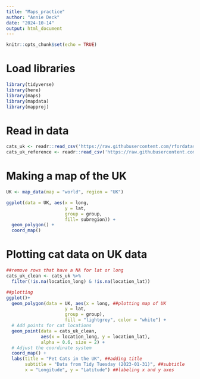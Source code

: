 ```yaml
---
title: "Maps_practice"
author: "Annie Deck"
date: "2024-10-14"
output: html_document
---
```


```r
knitr::opts_chunk$set(echo = TRUE)
```
# Load libraries 
```r
library(tidyverse)
library(here)
library(maps)
library(mapdata)
library(mapproj)
```



# Read in data
```r
cats_uk <- readr::read_csv('https://raw.githubusercontent.com/rfordatascience/tidytuesday/master/data/2023/2023-01-31/cats_uk.csv')
cats_uk_reference <- readr::read_csv('https://raw.githubusercontent.com/rfordatascience/tidytuesday/master/data/2023/2023-01-31/cats_uk_reference.csv')
```

# Making a map of the UK
```r
UK <- map_data(map = "world", region = "UK")

ggplot(data = UK, aes(x = long, 
                      y = lat, 
                      group = group,
                      fill= subregion)) + 
  geom_polygon() +
  coord_map()


```

# Plotting cat data on UK data
```r
##remove rows that have a NA for lat or long
cats_uk_clean <- cats_uk %>%
  filter(!is.na(location_long) & !is.na(location_lat))

##plotting
ggplot()+ 
  geom_polygon(data = UK, aes(x = long, ##plotting map of UK
                      y = lat, 
                      group = group),
                      fill = "lightgrey", color = "white") + 
  # Add points for cat locations
  geom_point(data = cats_uk_clean, 
             aes(x = location_long, y = location_lat),
             alpha = 0.6, size = 2) +
  # Adjust the coordinate system
  coord_map() + 
  labs(title = "Pet Cats in the UK", ##adding title 
       subtitle = "Data from Tidy Tuesday (2023-01-31)", ##subtitle
       x = "Longitude", y = "Latitude") ##labeling x and y axes 
```

